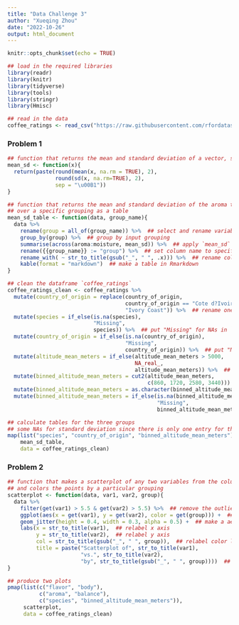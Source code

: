 ```yaml
---
title: "Data Challenge 3"
author: "Xueqing Zhou"
date: "2022-10-26"
output: html_document
---
```


```r
knitr::opts_chunk$set(echo = TRUE)
```

```r
## load in the required libraries
library(readr)
library(knitr)
library(tidyverse)
library(tools)
library(stringr)
library(Hmisc)

## read in the data
coffee_ratings <- read_csv("https://raw.githubusercontent.com/rfordatascience/tidytuesday/master/data/2020/2020-07-07/coffee_ratings.csv")
```


### **Problem 1**

```r
## function that returns the mean and standard deviation of a vector, separate with plus minus sign
mean_sd <- function(x){
  return(paste(round(mean(x, na.rm = TRUE), 2), 
               round(sd(x, na.rm=TRUE), 2), 
               sep = "\u00B1"))
}

## function that returns the mean and standard deviation of the aroma through moisture columns 
## over a specific grouping as a table
mean_sd_table <- function(data, group_name){
  data %>%
    rename(group = all_of(group_name)) %>%  ## select and rename variables from character input vector
    group_by(group) %>%  ## group by input grouping
    summarise(across(aroma:moisture, mean_sd)) %>%  ## apply `mean_sd` to column aroma through moisture
    rename({{group_name}} := "group") %>%  ## set column name to specific grouping name
    rename_with( ~ str_to_title(gsub("_", " ", .x))) %>%  ## rename column
    kable(format = "markdown")  ## make a table in Rmarkdown
}

## clean the dataframe `coffee_ratings`
coffee_ratings_clean <- coffee_ratings %>%
  mutate(country_of_origin = replace(country_of_origin, 
                                     country_of_origin == "Cote d?Ivoire", 
                                     "Ivory Coast")) %>%  ## rename one specific country
  mutate(species = if_else(is.na(species), 
                           "Missing", 
                           species)) %>%  ## put "Missing" for NAs in `species`
  mutate(country_of_origin = if_else(is.na(country_of_origin), 
                                     "Missing", 
                                     country_of_origin)) %>%  ## put "Missing" for NAs in `country_of_origin`
  mutate(altitude_mean_meters = if_else(altitude_mean_meters > 5000, 
                                        NA_real_, 
                                        altitude_mean_meters)) %>%  ## put any impossible values as missing
  mutate(binned_altitude_mean_meters = cut2(altitude_mean_meters, 
                                            c(860, 1720, 2580, 3440))) %>%  ## bin `altitude_mean_meters`
  mutate(binned_altitude_mean_meters = as.character(binned_altitude_mean_meters)) %>%  ## set as character
  mutate(binned_altitude_mean_meters = if_else(is.na(binned_altitude_mean_meters), 
                                               "Missing",
                                               binned_altitude_mean_meters))  ## put "Missing" for NAs

## calculate tables for the three groups
## some NAs for standard deviation since there is only one entry for the specific country
map(list("species", "country_of_origin", "binned_altitude_mean_meters"), 
    mean_sd_table, 
    data = coffee_ratings_clean)
```


### **Problem 2**

```r
## function that makes a scatterplot of any two variables from the columns aroma through moisture 
## and colors the points by a particular grouping
scatterplot <- function(data, var1, var2, group){
  data %>%
    filter(get(var1) > 5.5 & get(var2) > 5.5) %>%  ## remove the outliers
    ggplot(aes(x = get(var1), y = get(var2), color = get(group))) +  ## initiate ggplot
    geom_jitter(height = 0.4, width = 0.3, alpha = 0.5) +  ## make a aesthetically appealing plot
    labs(x = str_to_title(var1),  ## relabel x axis
         y = str_to_title(var2),  ## relabel y axis
         col = str_to_title(gsub("_", " ", group)),  ## relabel color legend
         title = paste("Scatterplot of", str_to_title(var1), 
                       "vs.", str_to_title(var2), 
                       "by", str_to_title(gsub("_", " ", group))))  ## add a title
}

## produce two plots
pmap(list(c("flavor", "body"),
          c("aroma", "balance"),
          c("species", "binned_altitude_mean_meters")), 
     scatterplot, 
     data = coffee_ratings_clean)
```

